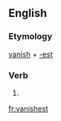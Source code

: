 ==English==

===Etymology===
[[vanish]] + [[-est]]

===Verb===
{{head|en}}

# {{en-archaic second-person singular of|vanish|lang=en}}

[[fr:vanishest]]